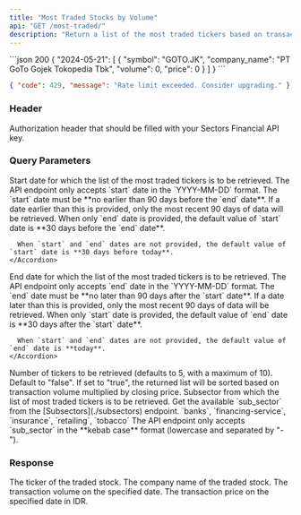 ```yaml
---
title: "Most Traded Stocks by Volume"
api: "GET /most-traded/"
description: "Return a list of the most traded tickers based on transaction volume on a certain interval (**up to 90 days**)"
---
```


<ResponseExample>
```json 200
{
    "2024-05-21": [
      {
        "symbol": "GOTO.JK",
        "company_name": "PT GoTo Gojek Tokopedia Tbk",
        "volume": 0,
        "price": 0
      }
    ]
}
```

```json 429
{ "code": 429, "message": "Rate limit exceeded. Consider upgrading." }
```

</ResponseExample>

### Header

<ParamField header="Authorization" type="string" required>
  Authorization header that should be filled with your Sectors Financial API
  key.
</ParamField>

### Query Parameters

<ParamField query="start" type="string">
  Start date for which the list of the most traded tickers is to be retrieved.
  <AccordionGroup>
    <Accordion title="Format">
      The API endpoint only accepts `start` date in the `YYYY-MM-DD` format.
    </Accordion>
    <Accordion title="Earliest date">
      The `start` date must be **no earlier than 90 days before the `end`
      date**. If a date earlier than this is provided, only the most recent 90
      days of data will be retrieved.
    </Accordion>
    <Accordion title="Default value">
      When only `end` date is provided, the default value of `start` date is **30 days before the `end` date**.

      When `start` and `end` dates are not provided, the default value of `start` date is **30 days before today**.
    </Accordion>

  </AccordionGroup>
</ParamField>

<ParamField query="end" type="string">
  End date for which the list of the most traded tickers is to be retrieved.
  <AccordionGroup>
    <Accordion title="Format">
      The API endpoint only accepts `end` date in the `YYYY-MM-DD` format.
    </Accordion>
    <Accordion title="Latest date">
      The `end` date must be **no later than 90 days after the `start` date**.
      If a date later than this is provided, only the most recent 90 days of
      data will be retrieved.
    </Accordion>
    <Accordion title="Default value">
      When only `start` date is provided, the default value of `end` date is **30 days after the `start` date**.

      When `start` and `end` dates are not provided, the default value of `end` date is **today**.
    </Accordion>

  </AccordionGroup>
</ParamField>

<ParamField query="n_stock" type="integer" default="5">
  Number of tickers to be retrieved (defaults to 5, with a maximum of 10).
</ParamField>

<ParamField query="adjusted" type="boolean" default="false">
  Default to "false". If set to "true", the returned list will be sorted based
  on transaction volume multiplied by closing price.
</ParamField>

<ParamField query="sub_sector" type="string">
  Subsector from which the list of most traded tickers is to be retrieved.
  <AccordionGroup>
    <Accordion title="Get the available sub_sector">
      Get the available `sub_sector` from the [Subsectors](./subsectors)
      endpoint.
    </Accordion>
    <Accordion title="Examples of the sub_sector">
      `banks`, `financing-service`, `insurance`, `retailing`, `tobacco`
    </Accordion>
    <Accordion title="Format">
      The API endpoint only accepts `sub_sector` in the **kebab case** format
      (lowercase and separated by "-").
    </Accordion>
  </AccordionGroup>
</ParamField>

### Response

<ResponseField name="<date>" type="TradedData[]" required>
  <Expandable title="properties">
    <ResponseField name="TradedData.symbol" type="string" required>
      The ticker of the traded stock.
    </ResponseField>
    <ResponseField name="TradedData.company_name" type="string" required>
      The company name of the traded stock.
    </ResponseField>
    <ResponseField name="TradedData.volume" type="integer" required>
      The transaction volume on the specified date.
    </ResponseField>
    <ResponseField name="TradedData.price" type="integer" required>
      The transaction price on the specified date in IDR.
    </ResponseField>
  </Expandable>
</ResponseField>
